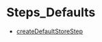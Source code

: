 
# Steps\_Defaults

- [createDefaultStoreStep](../Steps_Defaults/functions/core_flows.Defaults.Steps_Defaults.createDefaultStoreStep/page.mdx)
